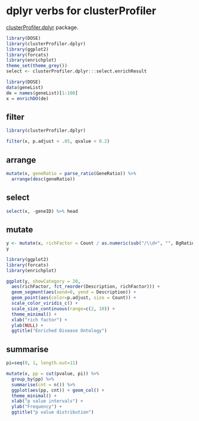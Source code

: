 # dplyr verbs for clusterProfiler {#chapter13}

[clusterProfiler.dplyr](https://github.com/YuLab-SMU/clusterProfiler.dplyr) package.


```r
library(DOSE)
library(clusterProfiler.dplyr)
library(ggplot2)
library(forcats)
library(enrichplot)
theme_set(theme_grey())
select <- clusterProfiler.dplyr:::select.enrichResult
```


```r
library(DOSE)
data(geneList)
de = names(geneList)[1:100]
x = enrichDO(de)
```

## filter

```r
library(clusterProfiler.dplyr)

filter(x, p.adjust < .05, qvalue < 0.2)
```

## arrange
```r
mutate(x, geneRatio = parse_ratio(GeneRatio)) %>%
  arrange(desc(geneRatio))
```

## select

```r
select(x, -geneID) %>% head
```

## mutate


```r
y <- mutate(x, richFactor = Count / as.numeric(sub("/\\d+", "", BgRatio)))
y

library(ggplot2)
library(forcats)
library(enrichplot)

ggplot(y, showCategory = 20, 
  aes(richFactor, fct_reorder(Description, richFactor))) + 
  geom_segment(aes(xend=0, yend = Description)) +
  geom_point(aes(color=p.adjust, size = Count)) +
  scale_color_viridis_c() +
  scale_size_continuous(range=c(2, 10)) +
  theme_minimal() + 
  xlab("rich factor") +
  ylab(NULL) + 
  ggtitle("Enriched Disease Ontology")
```

## summarise


```r
pi=seq(0, 1, length.out=11)

mutate(x, pp = cut(pvalue, pi)) %>%
  group_by(pp) %>% 
  summarise(cnt = n()) %>% 
  ggplot(aes(pp, cnt)) + geom_col() + 
  theme_minimal() +
  xlab("p value intervals") +
  ylab("Frequency") + 
  ggtitle("p value distribution")
```

